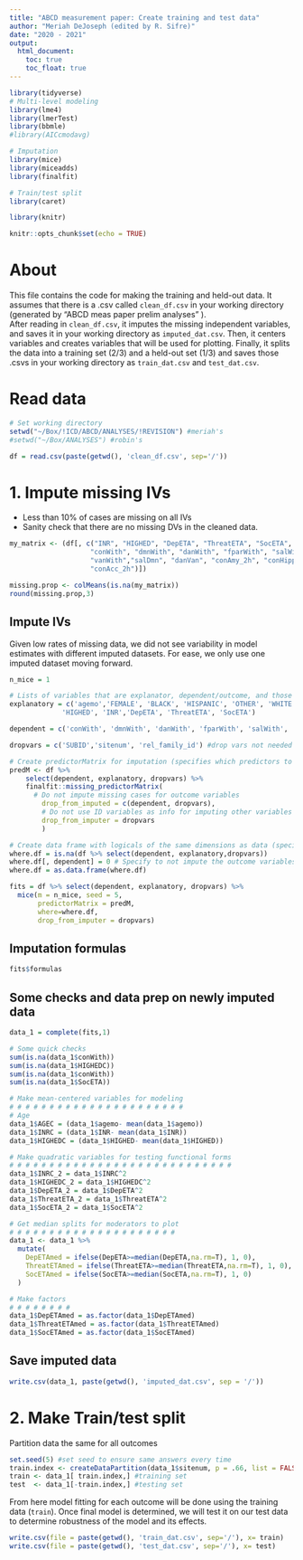```yaml
---
title: "ABCD measurement paper: Create training and test data"
author: "Meriah DeJoseph (edited by R. Sifre)"
date: "2020 - 2021"
output:
  html_document:
    toc: true
    toc_float: true
---
```


```r
library(tidyverse)
# Multi-level modeling 
library(lme4)
library(lmerTest)
library(bbmle)
#library(AICcmodavg)

# Imputation 
library(mice)
library(miceadds)
library(finalfit)

# Train/test split
library(caret)

library(knitr)

knitr::opts_chunk$set(echo = TRUE)
```


# About
This file contains the code for making the training and held-out data. It assumes that there is a .csv called `clean_df.csv` in your working directory (generated by "ABCD meas paper prelim analyses" ).  
After reading in `clean_df.csv`, it imputes the missing independent variables, and saves it in your working directory as `imputed_dat.csv`. Then, it centers variables and creates variables that will be used for plotting. Finally, it splits the data into a training set (2/3) and a held-out set (1/3) and saves those .csvs in your working directory as `train_dat.csv` and `test_dat.csv`.


# Read data
```r
# Set working directory
setwd("~/Box/!ICD/ABCD/ANALYSES/!REVISION") #meriah's
#setwd("~/Box/ANALYSES") #robin's

df = read.csv(paste(getwd(), 'clean_df.csv', sep='/'))
```

# 1. Impute missing IVs

- Less than 10% of cases are missing on all IVs  
- Sanity check that there are no missing DVs in the cleaned data. 
```r
my_matrix <- (df[, c("INR", "HIGHED", "DepETA", "ThreatETA", "SocETA",
                    "conWith", "dmnWith", "danWith", "fparWith", "salWith",
                    "vanWith","salDmn", "danVan", "conAmy_2h", "conHipp_2h",
                    "conAcc_2h")])

missing.prop <- colMeans(is.na(my_matrix))
round(missing.prop,3)
```

## Impute IVs  
Given low rates of missing data, we did not see variability in model estimates with different imputed datasets. For ease, we only use one imputed dataset moving forward.
```r
n_mice = 1

# Lists of variables that are explanator, dependent/outcome, and those that should not contribute to imputation (ID variablaes)
explanatory = c('agemo','FEMALE', 'BLACK', 'HISPANIC', 'OTHER', 'WHITE', 'rsfmri_c_ngd_meanmotion',
             'HIGHED', 'INR','DepETA', 'ThreatETA', 'SocETA')

dependent = c('conWith', 'dmnWith', 'danWith', 'fparWith', 'salWith', 'vanWith','salDmn', 'danVan','conAmy_2h', 'conHipp_2h', 'conAcc_2h')

dropvars = c('SUBID','sitenum', 'rel_family_id') #drop vars not needed for imputation

# Create predictorMatrix for imputation (specifies which predictors to be used for imputing missing variables )
predM <- df %>% 
    select(dependent, explanatory, dropvars) %>% 
    finalfit::missing_predictorMatrix(
      # Do not impute missing cases for outcome variables  
        drop_from_imputed = c(dependent, dropvars), 
        # Do not use ID variables as info for imputing other variables bc they are meaningless
        drop_from_imputer = dropvars 
        ) 

# Create data frame with logicals of the same dimensions as data (specifies which variables should and should not be imputed) i
where.df = is.na(df %>% select(dependent, explanatory,dropvars))
where.df[, dependent] = 0 # Specify to not impute the outcome variables 
where.df = as.data.frame(where.df)

fits = df %>% select(dependent, explanatory, dropvars) %>% 
  mice(m = n_mice, seed = 5,
       predictorMatrix = predM, 
       where=where.df,
       drop_from_imputer = dropvars) 
```

## Imputation formulas
```r
fits$formulas
```


## Some checks and data prep on newly imputed data
```r
data_1 = complete(fits,1) 

# Some quick checks
sum(is.na(data_1$conWith)) 
sum(is.na(data_1$HIGHEDC)) 
sum(is.na(data_1$conWith)) 
sum(is.na(data_1$SocETA)) 
```



```r
# Make mean-centered variables for modeling 
# # # # # # # # # # # # # # # # # # # # # # 
# Age
data_1$AGEC = (data_1$agemo- mean(data_1$agemo))
data_1$INRC = (data_1$INR- mean(data_1$INR))
data_1$HIGHEDC = (data_1$HIGHED- mean(data_1$HIGHED))

# Make quadratic variables for testing functional forms
# # # # # # # # # # # # # # # # # # # # # # # # # # # # 
data_1$INRC_2 = data_1$INRC^2
data_1$HIGHEDC_2 = data_1$HIGHEDC^2
data_1$DepETA_2 = data_1$DepETA^2
data_1$ThreatETA_2 = data_1$ThreatETA^2
data_1$SocETA_2 = data_1$SocETA^2

# Get median splits for moderators to plot 
# # # # # # # # # # # # # # # # # # # # # 
data_1 <- data_1 %>% 
  mutate(
    DepETAmed = ifelse(DepETA>=median(DepETA,na.rm=T), 1, 0),
    ThreatETAmed = ifelse(ThreatETA>=median(ThreatETA,na.rm=T), 1, 0),
    SocETAmed = ifelse(SocETA>=median(SocETA,na.rm=T), 1, 0)
  ) 

# Make factors 
# # # # # # # #
data_1$DepETAmed = as.factor(data_1$DepETAmed)
data_1$ThreatETAmed = as.factor(data_1$ThreatETAmed)
data_1$SocETAmed = as.factor(data_1$SocETAmed)
```

## Save imputed data
```r
write.csv(data_1, paste(getwd(), 'imputed_dat.csv', sep = '/'))
```


# 2. Make Train/test split 

 Partition data the same for all outcomes
```r
set.seed(5) #set seed to ensure same answers every time
train.index <- createDataPartition(data_1$sitenum, p = .66, list = FALSE)
train <- data_1[ train.index,] #training set
test  <- data_1[-train.index,] #testing set
```
From here model fitting for each outcome will be done using the training data (`train`). Once final model is determined, we will test it on our test data to determine robustness of the model and its effects. 

```r
write.csv(file = paste(getwd(), 'train_dat.csv', sep='/'), x= train)
write.csv(file = paste(getwd(), 'test_dat.csv', sep='/'), x= test)
```

